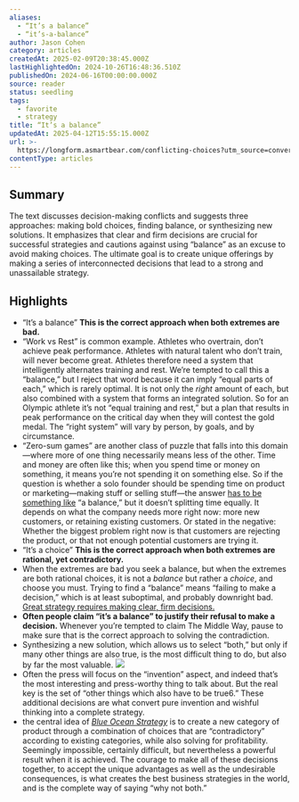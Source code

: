 ```yaml
---
aliases:
  - “It’s a balance”
  - “it’s-a-balance”
author: Jason Cohen
category: articles
createdAt: 2025-02-09T20:38:45.000Z
lastHighlightedOn: 2024-10-26T16:48:36.510Z
publishedOn: 2024-06-16T00:00:00.000Z
source: reader
status: seedling
tags:
  - favorite
  - strategy
title: “It’s a balance”
updatedAt: 2025-04-12T15:55:15.000Z
url: >-
  https://longform.asmartbear.com/conflicting-choices?utm_source=convertkit&utm_medium=email&utm_campaign=asmartbear_newsletter
contentType: articles
---
```

## Summary

The text discusses decision-making conflicts and suggests three approaches: making bold choices, finding balance, or synthesizing new solutions. It emphasizes that clear and firm decisions are crucial for successful strategies and cautions against using “balance” as an excuse to avoid making choices. The ultimate goal is to create unique offerings by making a series of interconnected decisions that lead to a strong and unassailable strategy.

## Highlights

- “It’s a balance”
  **This is the correct approach when both extremes are bad.**
- “Work vs Rest” is common example. Athletes who overtrain, don’t achieve peak performance. Athletes with natural talent who don’t train, will never become great. Athletes therefore need a system that intelligently alternates training and rest.
  We’re tempted to call this a “balance,” but I reject that word because it can imply “equal parts of each,” which is rarely optimal. It is not only the _right_ amount of each, but also combined with a system that forms an integrated solution. So for an Olympic athlete it’s not “equal training and rest,” but a plan that results in peak performance on the critical day when they will contest the gold medal. The “right system” will vary by person, by goals, and by circumstance.
- “Zero-sum games” are another class of puzzle that falls into this domain—where more of one thing necessarily means less of the other. Time and money are often like this; when you spend time or money on something, it means you’re not spending it on something else. So if the question is whether a solo founder should be spending time on product or marketing—making stuff or selling stuff—the answer [has to be something like](https://longform.asmartbear.com/product-market-fit-formula/) “a balance,” but it doesn’t splitting time equally. It depends on what the company needs more right now: more new customers, or retaining existing customers. Or stated in the negative: Whether the biggest problem right now is that customers are rejecting the product, or that not enough potential customers are trying it.
- “It’s a choice”
  **This is the correct approach when both extremes are rational, yet contradictory.**
- When the extremes are bad you seek a balance, but when the extremes are both rational choices, it is not a _balance_ but rather a _choice_, and choose you must. Trying to find a “balance” means “failing to make a decision,” which is at least suboptimal, and probably downright bad. [Great strategy requires making clear, firm decisions.](https://longform.asmartbear.com/great-strategy/)
- **Often people claim “it’s a balance” to justify their refusal to make a decision.** Whenever you’re tempted to claim The Middle Way, pause to make sure that is the correct approach to solving the contradiction.
- Synthesizing a new solution, which allows us to select “both,” but only if many other things are also true, is the most difficult thing to do, but also by far the most valuable.
  ![](https://longform.asmartbear.com/conflicting-choices/inventing-both-3685w.png)
- Often the press will focus on the “invention” aspect, and indeed that’s the most interesting and press-worthy thing to talk about. But the real key is the set of “other things which also have to be true6.” These additional decisions are what convert pure invention and wishful thinking into a complete strategy.
- the central idea of [*Blue Ocean Strategy*](https://www.amazon.com/Blue-Ocean-Strategy-Expanded-Uncontested/dp/1625274491/ref=asc_df_1625274491/?tag=hyprod-20&linkCode=df0&hvadid=693465227026&hvpos=&hvnetw=g&hvrand=15655197287935843831&hvpone=&hvptwo=&hvqmt=&hvdev=c&hvdvcmdl=&hvlocint=&hvlocphy=9028297&hvtargid=pla-318700082110&psc=1&mcid=56178674db62348fb13db63425b6f6f4&gad_source=1&gclid=Cj0KCQjwltKxBhDMARIsAG8KnqUlPAscTCb9JhSJSICR6vc-0YuAIfc7NFMetccl9l0lX9XFgrjjx0YaAmNuEALw_wcB&utm_source=longform.asmartbear.com&utm_campaign=longform.asmartbear.com&utm_medium=post) is to create a new category of product through a combination of choices that are “contradictory” according to existing categories, while also solving for profitability. Seemingly impossible, certainly difficult, but nevertheless a powerful result when it is achieved.
  The courage to make all of these decisions together, to accept the unique advantages as well as the undesirable consequences, is what creates the best business strategies in the world, and is the complete way of saying “why not both.”
